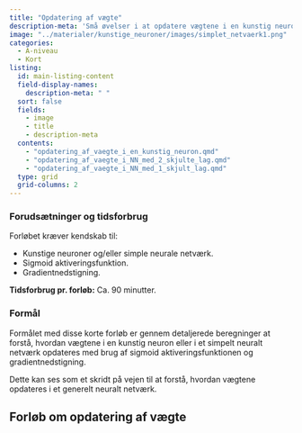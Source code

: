 ```yaml
---
title: "Opdatering af vægte"
description-meta: 'Små øvelser i at opdatere vægtene i en kunstig neuron eller i et kunstigt neuralt netværk.'
image: "../materialer/kunstige_neuroner/images/simplet_netvaerk1.png"
categories:
  - A-niveau
  - Kort
listing:
  id: main-listing-content
  field-display-names:
    description-meta: " "
  sort: false
  fields: 
    - image
    - title
    - description-meta
  contents:
    - "opdatering_af_vaegte_i_en_kunstig_neuron.qmd"
    - "opdatering_af_vaegte_i_NN_med_2_skjulte_lag.qmd"
    - "opdatering_af_vaegte_i_NN_med_1_skjult_lag.qmd"
  type: grid
  grid-columns: 2
---
```




::: {.callout-caution collapse="true" appearance="minimal"}
### Forudsætninger og tidsforbrug
Forløbet kræver kendskab til:

+ Kunstige neuroner og/eller simple neurale netværk.
+ Sigmoid aktiveringsfunktion.
+ Gradientnedstigning.

**Tidsforbrug pr. forløb:** Ca. 90 minutter.

:::

::: {.purpose}

### Formål

Formålet med disse korte forløb er gennem detaljerede beregninger at forstå, hvordan vægtene i en kunstig neuron eller i et simpelt neuralt netværk opdateres med brug af sigmoid aktiveringsfunktionen og gradientnedstigning.

Dette kan ses som et skridt på vejen til at forstå, hvordan vægtene opdateres i et generelt neuralt netværk.

:::

## Forløb om opdatering af vægte

::: {#main-listing-content}
:::